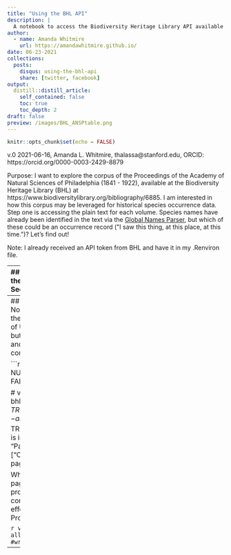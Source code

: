 ```yaml
---
title: "Using the BHL API"
description: |
  A notebook to access the Biodiversity Heritage Library API available through the rOpenSci package `rbhl`.
author:
  - name: Amanda Whitmire
    url: https://amandawhitmire.github.io/
date: 06-23-2021
collections:
  posts:
    disqus: using-the-bhl-api
    share: [twitter, facebook]
output:
  distill::distill_article:
    self_contained: false
    toc: true
    toc_depth: 2
draft: false
preview: /images/BHL_ANSPtable.png
---
```


```r
knitr::opts_chunk$set(echo = FALSE)
```
v.0 2021-06-16, Amanda L. Whitmire, thalassa@stanford.edu, ORCID: https://orcid.org/0000-0003-2429-8879

Purpose: I want to explore the corpus of the Proceedings of the Academy of Natural Sciences of Philadelphia (1841 - 1922), available at the Biodiversity Heritage Library (BHL) at https://www.biodiversitylibrary.org/bibliography/6885. I am interested in how this corpus may be leveraged for historical species occurrence data. Step one is accessing the plain text for each volume. Species names have already been identified in the text via the [Global Names Parser](http://www.globalnames.org/), but which of these could be an occurrence record (\"I saw this thing, at this place, at this time.\")? Let's find out!

Note: I already received an API token from BHL and have it in my .Renviron file.

---
## Getting the metadata out of BHL
Going to use the `rbhl` package to interface with the BHL API. See https://docs.ropensci.org/rbhl/ 

If you don't have the package installed, un-comment the start of this line to install the package

```r
# install.packages("rbhl") 
```

Load the Libraries we need. Good ol' Tidyverse!!

```r
library(rbhl)
library(tidyverse)
library(rmarkdown)
library(knitr)
```

Let's test out a `rbhl` function by doing and author search.

```r
bhl_authorsearch(name='Doubleday, Nellie')
```
It works!

Okay, now search the BHL catalog for 'Proceedings of the Academy of Natural Sciences of Philadelphia.' Note: of course I've been to BHL and I know the URL for this collection. But for the sake of learning how to do this programmatically, we proceed thusly...

```r
#creates a tibble named `anspsearch`
anspsearch <- bhl_publicationsearch('Proceedings of the Academy of Natural Sciences of Philadelphia')

#display the tibble (uses `rmarkdown` package for rendering)
paged_table(anspsearch)
```

What we want is in the first row. The TitleID is '6885', so let's see where we can go from there.

Get a list of items from the result of the title search, and put them in a List called `anspitems`

```r
anspitems <- bhl_gettitlemetadata(6885, items = TRUE, as='list')$Result[[1]]$Items 
```

Look at the first item in the list:

```r
anspitems[[1]]
```

Okay, so we can see now that the item-level data is in nested lists. That is, `anspitems` is a list where each item within `anspitems` is itself a list with metadata regarding each volume of the Proceedings. Let's pull that metadata out into a tibble.

```r
len <- length(anspitems) # how many items for the loop
dat <- as_tibble(anspitems[[1]],) # create a tibble for the metadata to go into
for (i in 2:len){
  newrow <- as_tibble(anspitems[[i]]) #create the new row of data
  dat <- dat %>% bind_rows(newrow) # not sure why I couldn't use 'add_row' function, but this works I guess
}
rm(newrow, i) # clean up your workspace
kable(head(dat)) # look at your data
```
OH CRIPES - there are duplicate volumes. DANG. We're going to have to de-duplicate the tibble based on ... maybe the `Volume` column? ::shrugs:: This will not be a specific de-dup - like, I don't know how to pick which of the two volumes to keep, so I guess we'll keep whatever the function decides for us. If I had to guess, it'll keep the first instance of each volume.

```r
unique_vols = dat[!duplicated(dat$Volume),]
kable(head(unique_vols))
```

BOOM!! We have a list of eachvolume of the Proceedings with the year and the URL for each. This is the first step - DONE. Looking at this table, yes, the first instance of each volume is kept. 

---
## Downloading each volume of the Proceedings
Now let's get into the business of trying to access the OCR text of the proceedings. Since I have a list of URLs, we could probably also do this in Python, but this 'rbhl' R-package makes it easy to query and pull the text we need. After I build out our corpus, we can shift over to Python ...

```r
# USAGE 
# bhl_getitemmetadata(
#   itemid = NULL,
#   pages = TRUE,
#   ocr = FALSE,
#   parts = FALSE,
#   as = "table",
#   key = NULL,
#   ...
# )

# volmeta <- bhl_getitemmetadata(as_tibble(unique_vols$ItemID), TRUE, ocr = TRUE)
volmeta <- as_tibble(bhl_getitemmetadata(unique_vols$ItemID[1], TRUE, ocr = TRUE))
colnames(volmeta) # OCR info is in a table tucked into the column #21 called "Pages"
ocr <- as_tibble(volmeta[[21]][[1]]["OcrText"])
print(ocr[10,]) # just look at the 10th page of text
```

What we have now is a tibble where each row is a page of OCR text from the volume of the proceedings that we've pulled from the API. Let's concatenate the rows into a single block of text, effectively rendering a complete volume of the Proceedings into one block.

```r
vol <- paste0(ocr) # concatenates the rows all together
write(vol, file = "test.txt") #write it out as a text file
```

---
